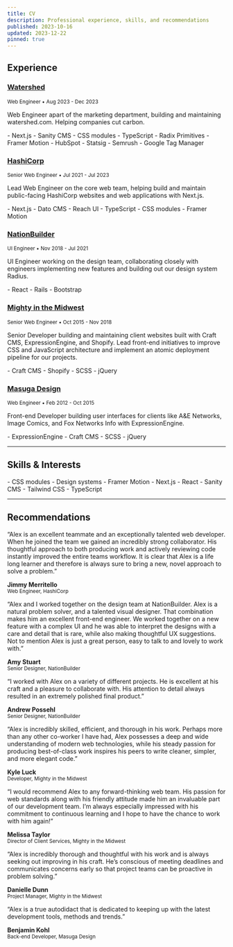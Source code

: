 ```yaml
---
title: CV
description: Professional experience, skills, and recommendations
published: 2023-10-16
updated: 2023-12-22
pinned: true
---
```


## Experience

<Spacer height="lg" />

### [Watershed](https://watershed.com)
<small>Web Engineer &bull; Aug 2023 - Dec 2023</small>

Web Engineer apart of the marketing department, building and maintaining watershed.com. Helping companies cut carbon.

<Columns>
- Next.js
- Sanity CMS
- CSS modules
- TypeScript
- Radix Primitives
- Framer Motion
- HubSpot
- Statsig
- Semrush
- Google Tag Manager
</Columns>

<Spacer height="lg" />

### [HashiCorp](https://hashicorp.com)
<small>Senior Web Engineer &bull; Jul 2021 - Jul 2023</small>

Lead Web Engineer on the core web team, helping build and maintain public-facing HashiCorp websites and web applications with Next.js.

<Columns>
- Next.js
- Dato CMS
- Reach UI
- TypeScript
- CSS modules
- Framer Motion
</Columns>

<Spacer height="lg" />

### [NationBuilder](https://nationbuilder.com/)
<small>UI Engineer &bull; Nov 2018 - Jul 2021</small>

UI Engineer working on the design team, collaborating closely with engineers implementing new features and building out our design system Radius.

<Columns>
- React
- Rails
- Bootstrap
</Columns>

<Spacer height="lg" />

### [Mighty in the Midwest](https://mightyinthemidwest.com/)
<small>Senior Web Engineer &bull; Oct 2015 - Nov 2018</small>

Senior Developer building and maintaining client websites built with Craft CMS, ExpressionEngine, and Shopify. Lead front-end initiatives to improve CSS and JavaScript architecture and implement an atomic deployment pipeline for our projects.

<Columns>
- Craft CMS
- Shopify
- SCSS
- jQuery
</Columns>

<Spacer height="lg" />

### [Masuga Design](https://gomasuga.com)
<small>Web Engineer &bull; Feb 2012 - Oct 2015</small>

Front-end Developer building user interfaces for clients like A&E Networks, Image Comics, and Fox Networks Info with ExpressionEngine.

<Columns>
- ExpressionEngine
- Craft CMS
- SCSS
- jQuery
</Columns>

---

## Skills & Interests

<Spacer height="lg" />

<Columns>
- CSS modules
- Design systems
- Framer Motion
- Next.js
- React
- Sanity CMS
- Tailwind CSS
- TypeScript
</Columns>

---

## Recommendations

<Spacer height="lg" />

“Alex is an excellent teammate and an exceptionally talented web developer. When he joined the team we gained an incredibly strong collaborator. His thoughtful approach to both producing work and actively reviewing code instantly improved the entire teams workflow. It is clear that Alex is a life long learner and therefore is always sure to bring a new, novel approach to solve a problem.”

**Jimmy Merritello** <br/><small>Web Engineer, HashiCorp</small>

<Spacer height="lg" />

“Alex and I worked together on the design team at NationBuilder. Alex is a natural problem solver, and a talented visual designer. That combination makes him an excellent front-end engineer. We worked together on a new feature with a complex UI and he was able to interpret the designs with a care and detail that is rare, while also making thoughtful UX suggestions. Not to mention Alex is just a great person, easy to talk to and lovely to work with.”

**Amy Stuart** <br/><small>Senior Designer, NationBuilder</small>

<Spacer height="lg" />

“I worked with Alex on a variety of different projects. He is excellent at his craft and a pleasure to collaborate with. His attention to detail always resulted in an extremely polished final product.”

**Andrew Possehl** <br/><small>Senior Designer, NationBuilder</small>

<Spacer height="lg" />

“Alex is incredibly skilled, efficient, and thorough in his work. Perhaps more than any other co-worker I have had, Alex possesses a deep and wide understanding of modern web technologies, while his steady passion for producing best-of-class work inspires his peers to write cleaner, simpler, and more elegant code.”

**Kyle Luck** <br/><small>Developer, Mighty in the Midwest</small>

<Spacer height="lg" />

“I would recommend Alex to any forward-thinking web team. His passion for web standards along with his friendly attitude made him an invaluable part of our development team. I’m always especially impressed with his commitment to continuous learning and I hope to have the chance to work with him again!”

**Melissa Taylor** <br/><small>Director of Client Services, Mighty in the Midwest</small>

<Spacer height="lg" />

“Alex is incredibly thorough and thoughtful with his work and is always seeking out improving in his craft. He’s conscious of meeting deadlines and communicates concerns early so that project teams can be proactive in problem solving.”

**Danielle Dunn** <br/><small>Project Manager, Mighty in the Midwest</small>

<Spacer height="lg" />

“Alex is a true autodidact that is dedicated to keeping up with the latest development tools, methods and trends.”

**Benjamin Kohl** <br/><small>Back-end Developer, Masuga Design</small>